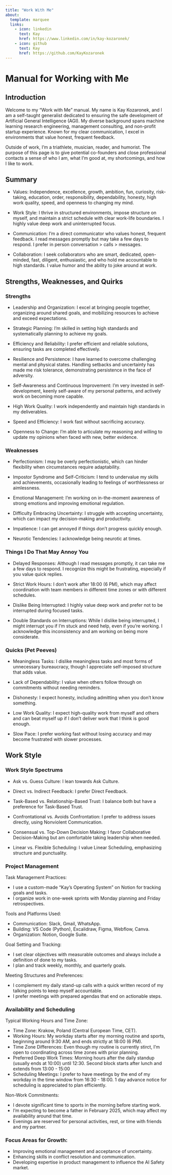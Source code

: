 ```yaml
---
title: "Work With Me"
about:
  template: marquee
  links:
    - icon: linkedin
      text: Kay
      href: https://www.linkedin.com/in/kay-kozaronek/
    - icon: github
      text: Kay
      href: https://github.com/KayKozaronek
---
```


# Manual for Working with Me

## Introduction

Welcome to my “Work with Me” manual. My name is Kay Kozaronek, and I am a self-taught generalist dedicated to ensuring the safe development of Artificial General Intelligence (AGI). My diverse background spans machine learning research engineering, management consulting, and non-profit startup experience. Known for my clear communication, I excel in environments that value honest, frequent feedback.

Outside of work, I’m a triathlete, musician, reader, and humorist. The purpose of this page is to give potential co-founders and close professional contacts a sense of who I am, what I’m good at, my shortcomings, and how I like to work.

## Summary

- Values: Independence, excellence, growth, ambition, fun, curiosity, risk-taking, education, order, responsibility, dependability, honesty, high work quality, speed, and openness to changing my mind.
  
- Work Style: I thrive in structured environments, impose structure on myself, and maintain a strict schedule with clear work-life boundaries. I highly value deep work and uninterrupted focus.
  
- Communication: I’m a direct communicator who values honest, frequent feedback. I read messages promptly but may take a few days to respond. I prefer in person conversation > calls > messages.
  
- Collaboration: I seek collaborators who are smart, dedicated, open-minded, fast, diligent, enthusiastic, and who hold me accountable to high standards. I value humor and the ability to joke around at work.

## Strengths, Weaknesses, and Quirks

### Strengths

- Leadership and Organization: I excel at bringing people together, organizing around shared goals, and mobilizing resources to achieve and exceed expectations.
  
- Strategic Planning: I’m skilled in setting high standards and systematically planning to achieve my goals.

- Efficiency and Reliability: I prefer efficient and reliable solutions, ensuring tasks are completed effectively.
  
- Resilience and Persistence: I have learned to overcome challenging mental and physical states. Handling setbacks and uncertainty has made me risk tolerance, demonstrating persistence in the face of adversity.

- Self-Awareness and Continuous Improvement: I’m very invested in self-development, keenly self-aware of my personal patterns, and actively work on becoming more capable.
  
- High Work Quality: I work independently and maintain high standards in my deliverables.

- Speed and Efficiency: I work fast without sacrificing accuracy.

- Openness to Change: I’m able to articulate my reasoning and willing to update my opinions when faced with new, better evidence.

### Weaknesses

- Perfectionism: I may be overly perfectionistic, which can hinder flexibility when circumstances require adaptability.

- Impostor Syndrome and Self-Criticism: I tend to undervalue my skills and achievements, occasionally leading to feelings of worthlessness or aimlessness.

- Emotional Management: I’m working on in-the-moment awareness of strong emotions and improving emotional regulation.

- Difficulty Embracing Uncertainty: I struggle with accepting uncertainty, which can impact my decision-making and productivity.

- Impatience: I can get annoyed if things don’t progress quickly enough.

- Neurotic Tendencies: I acknowledge being neurotic at times.

### Things I Do That May Annoy You

- Delayed Responses: Although I read messages promptly, it can take me a few days to respond. I recognize this might be frustrating, especially if you value quick replies.

- Strict Work Hours: I don’t work after 18:00 (6 PM), which may affect coordination with team members in different time zones or with different schedules.

- Dislike Being Interrupted: I highly value deep work and prefer not to be interrupted during focused tasks.

- Double Standards on Interruptions: While I dislike being interrupted, I might interrupt you if I’m stuck and need help, even if you’re working. I acknowledge this inconsistency and am working on being more considerate.

### Quicks (Pet Peeves)

- Meaningless Tasks: I dislike meaningless tasks and most forms of unnecessary bureaucracy, though I appreciate self-imposed structure that adds value.

- Lack of Dependability: I value when others follow through on commitments without needing reminders.

- Dishonesty: I expect honesty, including admitting when you don’t know something.

- Low Work Quality: I expect high-quality work from myself and others and can beat myself up if I don't deliver work that I think is good enough.

- Slow Pace: I prefer working fast without losing accuracy and may become frustrated with slower processes.

<!-- ## Personal Values and Philosophy

### Core Values

1.	Independence: I cherish autonomy and the freedom to make my own decisions.
2.	Excellence: I strive for high standards in all my endeavors.
3.	Growth: I’m committed to continuous personal and professional development.
4.	Ambition: I’m driven to achieve my goals and make a significant impact.
5.	Fun: I believe that work and life should both be enjoyable.
6.	Curiosity: I’m passionate about exploring new ideas and learning.
7.	Risk-Taking: I’m willing to take calculated risks to pursue opportunities.
8.	Education: I value learning and knowledge acquisition.
9.	Order: I maintain organization and focus to enhance productivity.
10.	Responsibility: I take ownership of my actions and commitments.
11.	Dependability: I value reliability in myself and others.
12.	Honesty: I expect openness and truthfulness.
13.	High Work Quality: I’m committed to excellence in my work output.
14.	Speed: I work efficiently without sacrificing quality.
15.	Openness to Change: I’m willing to update my beliefs when presented with new evidence.

### Mission and Vision

- Vision: I envision a future where AGI benefits humanity, developed under rigorous safety and ethical standards.

- Mission: To contribute significantly to the safe and ethical development of AGI. -->


<!-- Ethical Framework

	•	Transparency and Honesty: I prioritize open communication and integrity in all interactions.
	•	Pro-Social Engineering: I focus on solutions that benefit society and promote ethical use of technology.
	•	Continuous Learning: I embrace new knowledge and perspectives to inform ethical decision-making. -->

## Work Style

### Work Style Spectrums

- Ask vs. Guess Culture: I lean towards Ask Culture.

- Direct vs. Indirect Feedback: I prefer Direct Feedback.

- Task-Based vs. Relationship-Based Trust: I balance both but have a preference for Task-Based Trust.

- Confrontational vs. Avoids Confrontation: I prefer to address issues directly, using Nonviolent Communication.
  
- Consensual vs. Top-Down Decision Making: I favor Collaborative Decision-Making but am comfortable taking leadership when needed.
  
- Linear vs. Flexible Scheduling: I value Linear Scheduling, emphasizing structure and punctuality.

<!-- ### Commentary on Work Style Preferences

- Deep Work: I highly value uninterrupted deep work time and prefer not to be interrupted during focused tasks.

- Response to Interruptions: While I prefer not to be interrupted, I might interrupt you if I’m stuck and need help. I acknowledge this double standard and am working on being more respectful of others’ time.

- Creature of Habit: I thrive on routines and structured schedules.

- Dislike for Bureaucracy: I prefer to minimize meaningless tasks and unnecessary bureaucracy but appreciate structured processes that add clear value.

- Speed vs. Quality: I aim for a balance but lean towards working quickly without compromising accuracy.

- Feedback: I highly value giving and receiving feedback to facilitate growth and improvement.

- Flexibility: I prefer focusing on one task at a time and completing it promptly. -->

<!-- ### Communication Style

- Preferred Communication Channels: Slack, Gmail, or WhatsApp.

- Response Time Expectations: I read messages promptly but may take a few days to respond. If something is urgent, please let me know explicitly.

- Feedback Preferences: I value direct, solution-oriented feedback and use the Nonviolent Communication (NVC) framework for challenging situations.

- Meeting Preferences: I appreciate meetings with clear agendas and objectives, prepared in advance for efficiency.

- Communication Etiquette: I prefer not to be interrupted during deep work sessions but understand that collaboration sometimes requires flexibility. -->

<!-- ## Collaboration Expectations

Expectations from Collaborators and Co-founders:

- Attributes: I value working with people who are smart, dedicated, futuristic, open-minded, fast, diligent, and enthusiastic.
- Accountability: Please hold me accountable to a high standard of work, and I will do the same.
- Technical Expertise: I prefer co-founders who are more technical (strong engineers or researchers) than I am.
- Customer Focus: I value collaborators who prioritize customer needs.
- Reliability: Dependability in following through on commitments is crucial.
- Humor: I believe in the importance of humor and the ability to joke around at work.

Conflict Resolution Strategies:

- I use the “disagree but commit” approach to move forward despite disagreements.
- I employ the NVC framework to address conflicts empathetically.

Decision-Making Approach in Teams:

- I favor collaborative decision-making with input from all team members.
- I’m willing to take leadership roles when necessary.

Delegation and Leadership Style:

- I organize efforts around shared goals.
- I hold others accountable while providing support.

Non-Negotiables:

- Dependability and honesty are critical.
- I expect partners to be open to changing their minds when presented with new evidence. -->

### Project Management

Task Management Practices:

- I use a custom-made “Kay’s Operating System” on Notion for tracking goals and tasks.
- I organize work in one-week sprints with Monday planning and Friday retrospectives.

Tools and Platforms Used:

- Communication: Slack, Gmail, WhatsApp.
- Building: VS Code (Python), Excalidraw, Figma, Webflow, Canva.
- Organization: Notion, Google Suite.

Goal Setting and Tracking:

- I set clear objectives with measurable outcomes and always include a definition of done to my tasks.
- I plan and track weekly, monthly, and quarterly goals.

Meeting Structures and Preferences:

- I complement my daily stand-up calls with a quick written record of my talking points to keep myself accountable.
- I prefer meetings with prepared agendas that end on actionable steps.

### Availability and Scheduling


Typical Working Hours and Time Zone:

- Time Zone: Krakow, Poland (Central European Time, CET).
- Working Hours: My workday starts after my morning routine and sports, beginning around 9:30 AM, and ends strictly at 18:00 (6 PM).
- Time Zone Differences: Even though my routine is currently stirct, I’m open to coordinating across time zones with prior planning.
- Preferred Deep Work Times: Morning hours after the daily standup (usually ends at 10:00) until 12:30. Second block starts after lunch and extends from 13:00 - 15:00 
- Scheduling Meetings: I prefer to have meetings by the end of my workday in the time window from 16:30 - 18:00. 1 day advance notice for scheduling is appreciated to plan efficiently.

Non-Work Commitments:

- I devote significant time to sports in the morning before starting work.
- I’m expecting to become a father in February 2025, which may affect my availability around that time.
- Evenings are reserved for personal activities, rest, or time with friends and my partner.



<!-- Areas of Expertise and Interest

- Technical Skills:
- Machine learning research engineering.
- AI safety and governance.
- Management consulting.

Research Interests:

- AI safety and ethical development of AGI.
- Pro-social engineering solutions.
- Involved in AI governance and policy projects.
- Participated in policy hackathons and conferences.

Professional Development

Learning and Growth Opportunities:

- I’m aiming to develop the skill set of a world-class product manager.
- I’m reading extensively on product management and applying these skills to shape the AI Safety market.

Mentorship Preferences:

- I value feedback and guidance from experienced professionals.
- I’m open to mentoring others in areas of my expertise.
- Conferences and Events:
- I participate in EAGx conferences and AI policy events.
- I’m interested in networking with AI safety and governance communities. -->

### Focus Areas for Growth:

- Improving emotional management and acceptance of uncertainty.
- Enhancing skills in conflict resolution and communication.
- Developing expertise in product management to influence the AI Safety market.

<!-- Location Preferences

- London: Ideal due to its developed AI Safety ecosystem and proximity to family and friends in Europe.
- Other Considerations: Paris, Berkeley, or San Francisco.

Approach to Projects:

- I prefer working from locations with strong AI Safety communities.
- I’m open to relocation if it aligns with professional goals and personal commitments.

About Me as a Co-founder

Role Vision:

- I envision being a product-focused founder bridging technical/research/engineering understanding with business constraints, customer needs, and design principles.

Expectations from Co-founders:
- I prefer co-founders who are more technical (strong engineers or researchers) than I am.
- value a customer-first approach.
- I expect reliability and accountability to high standards.
- The importance of humor and a positive work environment cannot be overstated.

Support Needed:

- Please hold me accountable to high standards.
- Engage in open communication and collaborative problem-solving.
- Share a commitment to the mission and values outlined.

## Appendix

### Definitions of Work Style Terms

- Ask Culture: Direct communication where requests are made openly.
- Guess Culture: Indirect communication where one hints at needs.
- Direct Feedback: Honest and straightforward feedback without much cushioning.
- Indirect Feedback: Feedback given subtly, often sandwiched between positive comments.
- Task-Based Trust: Trust built through consistent, reliable work performance.
- Relationship-Based Trust: Trust built through personal relationships and shared experiences.
- Confrontational: Openly addressing disagreements and conflicts.
- Avoids Confrontation: Preferring to minimize or avoid direct conflict.
- Consensual Decision-Making: Decisions made collaboratively with group agreement.
- Top-Down Decision-Making: Decisions made by leaders without group input.
- Linear Scheduling: Strict adherence to schedules and deadlines.
- Flexible Scheduling: Adaptable approach to time management and deadlines.

Feel free to reach out if you have any questions or if there’s anything you’d like to discuss further. I look forward to the possibility of working together and achieving great things in the realm of AI safety.

 -->


<!-- ##################### TESTING ZONE ########################## -->





<!-- ### What is it like to work with me?

Welcome to my “Work with Me” document. My name is Kay Kozaronek, and I am a self-taught generalist dedicated to ensuring the safe development of Artificial General Intelligence (AGI). My diverse background spans machine learning research engineering, management consulting, and non-profit startup experience, allowing me to thrive at the intersection of these fields. Known for my clear communication, I excel in environments that value honest, frequent feedback.

Outside of work, I am an aspiring triathlete, musician, reader, and humorist. The purpose of this document is to give potential co-founders and other close professional contacts a sense of who I am, what I am good at, my shortcomings, and how I like to work. 

### My Values

Knowing what you and the people around you value is crucial. It can make you a better person, coworker, friend, family member, or spouse. After conducting an exercise on my values, I arrived at my top values:

#### Top 10 Values
1. **Independence**: I cherish autonomy and the freedom to make my own decisions. Financial freedom, in particular, empowers me to decide what I want to do, where I want to be, and who I want to spend my time with.
2. **Excellence**: Striving for excellence drives me to perform at my best and achieve high standards in everything I do.
3. **Growth**: Continuous personal and professional growth is essential to me. I seek opportunities to learn and develop.
4. **Ambition**: My ambition fuels my drive to achieve my goals and make a significant impact.
5. **Fun**: Enjoying life and having fun are important aspects of my well-being. I believe that work and life should both be enjoyable.
6. **Curiosity**: My curiosity pushes me to explore new ideas and experiences. I love learning and discovering new things.
7. **Risk-Taking**: I am not afraid to take calculated risks to achieve my goals and explore new opportunities.
8. **Education**: Valuing education means I prioritize learning and knowledge acquisition in my life.
9. **Order**: Maintaining order helps me stay organized and focused, leading to better quality and productivity.
10. **Responsibility**: Taking responsibility for my actions and commitments is a fundamental principle I live by. -->

<!-- #### Unique Values
- **Information-Density**: I value the efficiency of communication and the ability to convey important information concisely and effectively.

#### How I Discovered My Values
When I found myself in a crisis, a helping hand pointed me to the value of understanding my values. This exercise was a turning point, helping me clarify who I am and what I value. Knowing who you are is imperative to everything you'll ever do. Through a "Clarify Your Values" exercise, I identified what matters most to me.

This exercise involved sorting values into three categories: "Matters most to me," "Matters some to me," and "Doesn't matter to me." It was a reflective process that revealed a lot about my priorities and helped me design a life aligned with my values.

Here are some other values I identified during this exercise:

#### Matters Most to Me
- **Self-Awareness**
- **Social Connection**
- **Passion**
- **Love**
- **Optimism**
- **Respect**
- **Gratitude**
- **Genuineness**
- **Courage**
- **Resilience**
- **Contribution**
- **Self-Expression**
- **Knowledge**
- **Creativity**
- **Career**
- **Integrity**
- **Success**
- **Self-Respect**
- **Purpose**
- **Thrift**
- **Openness**
- **Vulnerability**
- **Humor**
- **Assertiveness**
- **Forgiveness**
- **Leadership**
- **Rationality**
- **Adventure**
- **Non-Conformity**
- **Simplicity**

#### Matters Some to Me
- **Justice**
- **Humility**
- **Work Ethic**
- **Inclusiveness**
- **Mindfulness**
- **Stability**
- **Beauty**
- **Health**
- **Compassion**
- **Civility**
- **Kindness**
- **Loyalty**
- **Collaboration**
- **Empathy**
- **Solitude**
- **Patience**
- **Intuition**
- **Harmony**
- **Equality**
- **Wisdom**
- **Diversity**

#### Doesn't Matter to Me
- **Activism**
- **Civic Engagement**
- **Spirituality**
- **Romance**
- **Parenting**
- **Generosity**
- **Service**
- **Environment**
- **Moderation**
- **Family** -->

<!-- These values guide my decisions and actions, helping me stay true to myself and my goals. They also shape how I interact with others, ensuring that my relationships are meaningful and aligned with my principles. -->
<!-- 
### My Strengths

Understanding and leveraging my strengths has been instrumental in my personal and professional development. Here are some of my key strengths:

1. **Self-Regulation**
   - Regulating my emotions and actions, maintaining discipline, and controlling my appetites and emotions.

2. **Honesty**
   - Speaking the truth and presenting myself genuinely, acting sincerely, and taking responsibility for my feelings and actions.

3. **Humor**
   - Enjoying laughter and bringing smiles to others, seeing the lighter side of life, and making jokes.

4. **Love of Learning**
   - Mastering new skills and knowledge, whether independently or formally, and continuously adding to what I know.

5. **Forgiveness**
   - Forgiving those who have wronged me, accepting others’ shortcomings, and giving people second chances.

6. **Curiosity**
   - Taking an interest in ongoing experiences, finding subjects fascinating, and exploring and discovering new topics.

7. **Fairness**
   - Treating all people equally, not letting feelings bias my decisions, and giving everyone a fair chance.

8. **Judgment**
   - Thinking things through, examining them from all sides, and being able to change my mind in light of evidence.

9. **Love**
   - Valuing close relationships, sharing and caring reciprocally, and being close to people.

10. **Hope**
    - Expecting the best in the future and working to achieve it, believing in the possibility of a good future.

11. **Creativity**
    - Thinking of novel and productive ways to conceptualize and do things, including artistic achievements.

12. **Social Intelligence**
    - Being aware of the motives and feelings of others and myself, knowing how to fit into different social situations.

13. **Prudence**
    - Being careful about my choices, not taking undue risks, and avoiding actions I might regret later.

14. **Zest**
    - Approaching life with excitement and energy, living life as an adventure, and feeling alive and activated.

15. **Gratitude**
    - Being aware of and thankful for the good things that happen, and taking time to express thanks.

16. **Bravery**
    - Not shrinking from threats, challenges, difficulties, or pain, speaking up for what’s right, and acting on convictions.

17. **Perspective**
    - Providing wise counsel to others, having ways of looking at the world that make sense to myself and others.

18. **Appreciation of Beauty & Excellence**
    - Noticing and appreciating beauty, excellence, and skilled performance in various domains of life.

19. **Leadership**
    - Encouraging group activities, organizing group efforts, and maintaining good relations within the group.

20. **Kindness**
    - Doing favors and good deeds for others, helping and taking care of them.

21. **Humility**
    - Letting my accomplishments speak for themselves, not regarding myself as more special than I am.

22. **Teamwork**
    - Working well as a member of a group, being loyal, and doing my share of the work.

23. **Perseverance**
    - Finishing what I start, persevering in the face of obstacles, and taking pleasure in completing tasks.

24. **Spirituality**
    - Having coherent beliefs about the higher purpose and meaning of the universe, and knowing where I fit within the larger scheme.

*Placeholder for examples and anecdotes illustrating these strengths.* -->

<!-- ### Personality Test Insights

Understanding my personality helps me navigate both personal and professional relationships effectively. Here, I present the results of two personality tests taken in 2018 and 2023, highlighting the similarities and differences over the years.

#### 2023 Results: The Orchestrator

In 2023, my personality was most aligned with "The Orchestrator" archetype. Orchestrators excel at bringing people together, organizing around them, and mobilizing resources to achieve and exceed expectations. They are planful, precise, engaging, and people-oriented. Key attributes include:

- **Organizing People and Resources**: Skilled in connecting people and understanding their unique strengths.
- **Ambitious Goal Setting**: Setting high standards and systematically planning to achieve them.
- **Efficiency and Reliability**: Preferring efficient and reliable solutions to solve problems.
- **Leadership**: Leading by holding others accountable and pushing through to ensure plans are executed.

**Growth Areas**:
- Learning to be less perfectionistic when circumstances require flexibility.
- Engaging productively with those who have unstructured thinking styles.

Additionally, I possess attributes of a Strategist and a Shaper, which include generating effective strategies, being driven, and adaptable.

#### 2018 Results: Inspiring Helper (Accommodating)

In 2018, my personality was described as an "Inspiring Helper (Accommodating)." Key attributes included:

- **Friendly and Sociable**: Enjoying social interactions and being a good team player.
- **Self-Confidence**: Displaying confidence and positivity in various situations.
- **Compassionate and Sensitive**: Being understanding and warm-hearted towards others.
- **Harmony-Oriented**: Striving to ensure harmony and equity in interactions.

**Possible Weaknesses**:
- Difficulty with routine tasks and detailed procedures.
- Tendency to mask true feelings to avoid unpleasantness.
- Taking criticism personally and struggling to say "no" when relationships are threatened.

#### Key Differences and Similarities

**Similarities**:
- **People-Oriented**: Both profiles highlight my strong focus on relationships and my ability to connect with others.
- **Leadership**: Both emphasize my leadership capabilities, though the 2023 profile adds a strategic and systematic planning component.
- **Compassion and Sensitivity**: Both highlight my sensitivity to others' needs and my empathetic nature.

**Differences**:
- **2018**: More focused on being accommodating and ensuring harmony, with a possible weakness in dealing with routine and detailed tasks.
- **2023**: More emphasis on being organized, ambitious, and systematic, with a strong focus on efficient problem-solving and high standards.

This evolution shows a shift from a more reactive, harmony-focused approach to a proactive, structured, and leadership-oriented style. These changes reflect my growth in professional settings, where systematic planning and high standards have become more pronounced.

*Placeholder for anecdotes illustrating how these personality traits have manifested in real-life situations.*

### Work Style and Preferences

**Preferred Work Environment**

I thrive in environments where I can observe others working and interacting. This inspiration from others' productivity helps me overcome procrastination and fuels a positive feedback loop that enhances my concentration and confidence. While I work remotely, I find coworking spaces most effective as they provide the social environment I need without necessarily involving direct collaboration. I enjoy in-person interactions and seek to create strong bonds with team members, recognizing the value of face-to-face connections.

I appreciate both structured and unstructured environments, depending on the context. I prefer imposing structure on myself, maintaining a fully planned calendar, and being the master of my hours. However, I find unstructured environments challenging when they demand skills I am still developing. My growth and learning-driven nature propels me to close these skill gaps actively.

**Work Habits**

My day starts at 6:00 AM with a structured morning routine:
- Light morning stretches (10 min)
- Coffee (5 min)
- Body scan + gratitude meditation (10 min)
- Reading (40-60 min)
- Mini-essay writing (20-60 min)
- Planning three key tasks for the day (5 min)
- Sports (run, swim, or cycle) (60 min)
- Arriving at the coworking space (15 min)

I begin my workday at 9:00 AM with a daily standup call and avoid using my phone until after my writing session. To prioritize tasks, I use custom made "Kay's Operating System" on Notion, tracking weekly, monthly, and quarterly goals, relationships, and daily tasks through a Kanban board. I favor one-week sprints with Monday planning and Friday retrospective meetings, and I strictly cap my workday at 6:00 PM, followed by a brief "end of workday"reflection.

**Collaboration and Teamwork**

I often take on leadership and initiating roles within teams, organizing efforts around a shared cause. To handle conflicts, I employ the "disagree but commit" strategy, which helps in making progress despite disagreements. I am interested in developing a "pre-outcome bets" approach to improve conflict resolution by predicting outcomes before decisions are made.

**Communication Style**

I prefer daily face-to-face communication via short calls, complemented by asynchronous communication through Slack. My communication style is direct, informed by my German background, but I strive to use the nonviolent communication framework (NVC) for feedback and challenging situations. I meticulously prepare for important conversations, ensuring they are solution-oriented with actionable steps. I value conversations with clear agendas, which I prepare when hosting meetings for efficiency.

**Motivation and Productivity**

Uninterrupted deep work time is crucial for my productivity. I thrive on intrinsic motivation, working best when I have no external expectations and am driven by personal goals. Financial security and freedom are important to me, and I aim to build a financial cushion following the FIRE (Financial Independence, Retire Early) philosophy. I rely on colleagues and friends to stay motivated during long projects, with bi-weekly coaching sessions and daily standups as key motivators. Recently, I have experimented with "building in public" for additional motivation.

**Flexibility and Adaptability**

I prefer focusing on one task at a time and completing it promptly. While I handle multiple projects simultaneously, I avoid multitasking as it hampers productivity. I actively combat the urge to multitask to ensure I remain effective and avoid the negative experiences associated with it.

**Building and Maintaining Relationships**

Networking and relationship building are vital, though I sometimes neglect them when diving into technical projects. To counter this, I use a customer relationship management system (CRM) and a friend relationship management system (FRM). I interact with around 40 people weekly, with roughly 30% of those interactions being long or otherwise meaningful. Regular meetings with key individuals in my life, on weekly, bi-weekly, or monthly cadences, are critical for maintaining these relationships.

**Balancing Work and Personal Life**

I maintain a sharp cutoff for work at 6:00 PM to ensure I have energy for personal activities, which helps me start the next day refreshed and productive. My morning routine includes time for myself and my partner, and I spend evenings with friends, my partner, or alone to stay sane and functional. Stress management strategies include talking to a coach, taking regular breaks, engaging in sports, eating healthily, and organizing fun events for friends. -->

<!-- ### Professional Experience and Skills -->

<!-- **Professional Experience**

Throughout my career, I have accumulated diverse experiences across various domains, particularly focusing on AI safety and machine learning. Here’s an overview of my professional background:

#### Catalyze Impact – Temporary Co-Executive Director
*Since September 2023*
- **Role**: Co-leading the development of an incubator for AI Safety research organizations.
- **Key Contributions**: Overseeing strategic initiatives and ensuring the operational success of the incubator.

#### Cadenza Labs – Co-founder and AI Safety Researcher
*January 2023 - September 2023*
- **Role**: Leading AI safety research focused on developing a lie detector for advanced AI systems.
- **Key Contributions**: Collaborated with ElutherAI to produce the ELK OpenSource Software and shared findings on YouTube.

#### Stanford Existential Risk Initiative (SERI MATS) – AI Safety Research Scholar
*November 2022 - June 2023*
- **Role**: Part of a team researching ways to mitigate risks from advanced AI systems.
- **Key Contributions**: Focused on discovering latent knowledge in large language models.

#### Center for AI Safety (CAIS) – Teaching Assistant for “Intro to ML Safety”
*September 2022 - April 2023*
- **Role**: Facilitating a course on machine learning safety.
- **Key Contributions**: Assisted in course delivery and supported students in understanding ML safety concepts.

#### Swiss Existential Risk Initiative (CHERI) – AI Safety Research Fellow
*May 2022 - August 2022*
- **Role**: Researching AI alignment through language feedback.
- **Key Contributions**: Worked on aligning large language models with human preferences using GPT-3.

#### Ludwig Maximilian University of Munich (LMU) – AI Safety Research Intern
*April 2022 - June 2022*
- **Role**: Exploring AI alignment research agendas and reinforcement learning from human feedback.
- **Key Contributions**: Studied advances in language models and their applications.

#### University of Mannheim – Machine Learning Research Intern
*July 2021 - August 2021*
- **Role**: Conducting research in multilingual NLP.
- **Key Contributions**: Reimplemented the "Attention is All You Need" paper using Pytorch and HuggingFace.

#### DataCamp – Data Science Workspace Architect Intern
*May 2021 - July 2021*
- **Role**: Developing code templates for NLP, data visualization, and time series analysis.
- **Key Contributions**: Created resources used by approximately 9000 users in the first six months.

#### Omdena – Junior Machine Learning Engineer
*February 2021 - April 2021*
- **Role**: Developing a weighted scoring algorithm to predict the impact of recommended actions on users' aging rates.
- **Key Contributions**: Collaborated on a project for the startup "Humanity."

#### Porsche Consulting GmbH – Intern Financial Consulting
*July 2018 - October 2018*
- **Role**: Analyzing credit approval workflows for a major German bank.
- **Key Contributions**: Developed a high-fidelity mockup for an improved digital workflow.

**Projects**

- **Feedback Fellows**: A group of researchers providing weekly feedback on AI safety-related writing.
- **Reinforcement Learning Study Group**: Founded a study group focused on reinforcement learning, with members committing to extensive weekly study and implementation of key algorithms.

**Education**

- **MIT - Data, Economics, and Design of Policy (MicroMasters Program)**
  *Since September 2023*
  - Courses include Designing and Running Randomized Evaluations, Microeconomics, Public Policy Design, Good Economics for Hard Times, Data Analysis.

- **MIT - Statistics and Data Science (MicroMasters Program)**
  *September 2020 - March 2022*
  - Courses include Probability Theory, Mathematical Fundamentals of Statistics, Machine Learning with Pytorch, Applied Data Analysis.

- **University of Mannheim – Master in Culture and Economics (M.A.)**
  *Since September 2019 (Currently inactive)*
  - Focus on Analytical Philosophy, Entrepreneurship & Design Thinking.

- **IMMUNE Technology Institute Madrid - Data Science Bootcamp**
  *March 

2020 - September 2020*
  - Final Project: Fake News detection and generation using GPT-2.

- **University of Mannheim – Business Administration (B. Sc.)**
  *September 2015 - December 2018*
  - Bachelor Thesis: Adoption of Cloud Computing in Healthcare Services.

- **Athens University of Economics and Business – Semester Abroad (B.Sc.)**
  *September 2017 - February 2018*
  - Focus on Entrepreneurship and Innovation Management.

**Extracurricular Activities**

- **Effective Altruism Global (Berlin)**: Speaker on leveraging community support, self-knowledge, and learning strategies.
- **Blue Dot Impact**: Course facilitator for AGI Safety Fundamentals, leading weekly discussions on AI alignment.
- **University of St. Gallen**: Member of the Organization Committee, helping organize alumni conferences and contributing to a think tank on Europe’s future in 2050.
- **Corps Rheno-Nicaria, Mannheim & Heidelberg**: Served as chairman, organized events, and gave speeches.

**Further Developments**

- **AGI Safety Fundamentals (Technical)** – Effective Altruism Cambridge
- **Natural Language Processing (NLP)** – Coursera (deeplearning.ai)
- **Deep Learning Specialization** – Coursera (deeplearning.ai)

**Programming Skills**

- **Python, Pytorch** – Proficient

**Linguistic Proficiency**

- **German, Polish** – Native
- **English** – Business Fluent (C2)
- **Spanish, French** – Conversational (B1)

*Placeholder for specific examples or anecdotes illustrating notable projects or roles.* -->

<!-- ### Contact Information

For professional inquiries or to discuss potential collaborations, you can reach me through the following channels:

- **Email**: kozaronek@gmail.com
- **Mobile**: +49 1743 296979
- **LinkedIn**: [Kay Kozaronek](https://www.linkedin.com/in/kay-kozaronek/)
- **Blog**: [Unashamed Curiosity](https://kaykozaronek.github.io/unashamed-curiosity/now.html)
- **GitHub**: [Kay Kozaronek](http://github.com/KayKozaronek) -->


